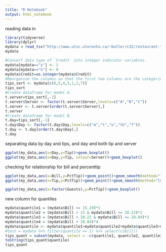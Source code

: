 ```yaml
--- 
title: "R Notebook"
output: html_notebook
---
```

reading data in
```r
library(tidyverse)
library(dplyr)
mydata = read_tsv("http://www.utsc.utoronto.ca/~butler/c32/restaurant-tips.txt")
mydata
```
```r
#Convert data type of `Credit` into integer indicator variables.
mydata[mydata=="y"] <- 1
mydata[mydata=="n"] <- 0
mydata$Credit=as.integer(mydata$Credit)
#Reorganize the columns so that the first two columns are the categorical variables, following three columns are the quantitative independent variables, and the last two are the response variables.
tips_sort <- mydata[c(6,5,4,3,1,2,7)]
tips_sort
#Create dataframe for model A.
t.server=tips_sort[,-2]
t.server$Server <- factor(t.server$Server,levels=c("A","B","C"))
t.server <- t.server[order(t.server$Server),]
t.server
#Create dataframe for model B.
t.day=tips_sort[,-1]
t.day$Day <- factor(t.day$Day,levels=c("m","t","w","th","f"))
t.day <- t.day[order(t.day$Day),]
t.day
```
separating data by day and tips, and day and both tip and server
```r
ggplot(my_data,aes(x=Day,y=Tip))+geom_boxplot()
ggplot(my_data,aes(x=Day,y=Tip, colour=Server))+geom_boxplot()
```
checking for relationship for bill and percenttip
```r
ggplot(my_data,aes(x=Bill,y=PctTip))+geom_point()+geom_smooth(method="lm")
ggplot(my_data,aes(x=Tip,y=PctTip))+geom_point()+geom_smooth(method="lm")
```

```r
ggplot(my_data,aes(x=factor(Guests),y=PctTip))+geom_boxplot()
```

new column for quantiles
```r
mydata$quantile1 = (mydata$Bill <= 15.19)*1
mydata$quantile2 = (mydata$Bill > 15 & mydata$Bill <= 20.22)*2
mydata$quantile3 = (mydata$Bill > 20.22 & mydata$Bill <= 28.84)*3
mydata$quantile4 = (mydata$Bill > 28.84)*4
mydata$quantile <- mydata$quantile1+mydata$quantile2+mydata$quantile3+mydata$quantile4
#test = mydata %>% filter(quantile == 1) %>% select(c(Bill))
tips_quant = subset(mydata, select = -c(quantile1, quantile2, quantile3, quantile4) )
toString(tips_quant$quantile)
tips_quant

```
